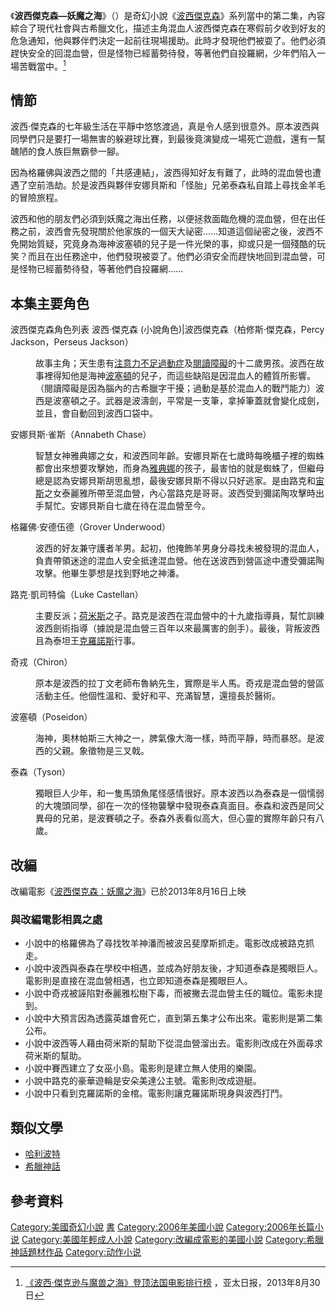 {{otheruse|subject=小說|other=電影|波西傑克森：妖魔之海}}
{{noteTA
|G1=Percy Jackson
|G2=Movie
|G3=Show
}}
{{Infobox Book 
| name = 波西傑克森—妖魔之海
| image = PercySeamonsters.gif
| image_caption = 美國版封面
| author = [[雷克·萊爾頓|雷克·萊爾頓]]
| title_orig = ''The Sea of Monsters''
| translator =
| illustrator =
| cover_artist =
| country = [[美國|美國]]
| language = 約30多種
| series = 《[[波西傑克森|波西傑克森]]》
| subject =
| genre = [[奇幻文學|奇幻文學]]
| publisher = [[遠流出版社|遠流出版社]]
| release_date =
| media_type =
| pages =
| format =
| isbn =
| oclc =
| preceded_by = [[波西傑克森—神火之賊|波西傑克森—神火之賊]]
| followed_by = [[波西傑克森—泰坦魔咒|波西傑克森—泰坦魔咒]]
}}

《'''波西傑克森—妖魔之海'''》（{{lang-en|'''''The Sea of Monsters'''''}}）是奇幻小說《[[波西傑克森|波西傑克森]]》系列當中的第二集，內容綜合了現代社會與古希臘文化，描述主角混血人波西傑克森在寒假前夕收到好友的危急通知，他與夥伴們決定一起前往現場援助。此時才發現他們被耍了。他們必須趕快安全的回混血營，但是怪物已經蓄勢待發，等著他們自投羅網，少年們陷入一場苦戰當中。<ref>[http://www.apdnews.com/news/33390.html 《波西·傑克逊与魔兽之海》登顶法国电影排行榜] {{webarchive|url=https://web.archive.org/web/20160304201641/http://www.apdnews.com/news/33390.html |date=2016-03-04 }}，亚太日报，2013年8月30日</ref>

== 情節 ==
波西·傑克森的七年級生活在平靜中悠悠渡過，真是令人感到很意外。原本波西與同學們只是要打一場無害的躲避球比賽，到最後竟演變成一場死亡遊戲，還有一幫醜陋的食人族巨無霸參一腳。

因為格羅佛與波西之間的「共感連結」，波西得知好友有難了，此時的混血營也遭遇了空前浩劫。於是波西與夥伴安娜貝斯和「怪胎」兄弟泰森私自踏上尋找金羊毛的冒險旅程。

波西和他的朋友們必須到妖魔之海出任務，以便拯救面臨危機的混血營，但在出任務之前，波西會先發現關於他家族的一個天大祕密……知道這個祕密之後，波西不免開始質疑，究竟身為海神波塞頓的兒子是一件光榮的事，抑或只是一個殘酷的玩笑？而且在出任務途中，他們發現被耍了。他們必須安全而趕快地回到混血營，可是怪物已經蓄勢待發，等著他們自投羅網……

== 本集主要角色 ==
波西傑克森角色列表
波西·傑克森 (小說角色)|波西傑克森（柏修斯·傑克森，Percy Jackson，Perseus Jackson）
:故事主角；天生患有[[注意力不足過動症|注意力不足過動症]]及[[閱讀障礙|閱讀障礙]]的十二歲男孩。波西在故事裡得知他是海神[[波塞頓|波塞頓]]的兒子，而這些缺陷是因混血人的體質所影響。（閱讀障礙是因為腦內的古希臘字干擾；過動是基於混血人的戰鬥能力）波西是波塞頓之子。武器是波濤劍，平常是一支筆，拿掉筆蓋就會變化成劍，並且，會自動回到波西口袋中。
安娜貝斯·雀斯（Annabeth Chase）
:智慧女神雅典娜之女，和波西同年齡。安娜貝斯在七歲時每晚櫃子裡的蜘蛛都會出來想要攻擊她，而身為[[雅典娜|雅典娜]]的孩子，最害怕的就是蜘蛛了，但繼母總是認為安娜貝斯胡思亂想，最後安娜貝斯不得以只好逃家。是由路克和[[宙斯|宙斯]]之女泰麗雅所帶至混血營，內心當路克是哥哥。波西受到彌諾陶攻擊時出手幫忙。安娜貝斯自七歲在待在混血營至今。
格羅佛·安德伍德（Grover Underwood）
:波西的好友兼守護者羊男。起初，他掩飾羊男身分尋找未被發現的混血人，負責帶領迷途的混血人安全抵達混血營。他在送波西到營區途中遭受彌諾陶攻擊。他畢生夢想是找到野地之神潘。
路克·凱司特倫（Luke Castellan）
:主要反派；[[荷米斯|荷米斯]]之子。路克是波西在混血營中的十九歲指導員，幫忙訓練波西劍術指導（據說是混血營三百年以來最厲害的劍手）。最後，背叛波西且為泰坦王[[克羅諾斯|克羅諾斯]]行事。
奇戎（Chiron）
:原本是波西的拉丁文老師布魯納先生，實際是半人馬。奇戎是混血營的營區活動主任。他個性溫和、愛好和平、充滿智慧，還擅長於醫術。
波塞頓（Poseidon）
:海神，奧林帕斯三大神之一，脾氣像大海一樣，時而平靜，時而暴怒。是波西的父親。象徵物是三叉戟。
泰森（Tyson） 
:獨眼巨人少年，和一隻馬頭魚尾怪感情很好。原本波西以為泰森是一個懦弱的大塊頭同學，卻在一次的怪物襲擊中發現泰森真面目。泰森和波西是同父異母的兄弟，是波賽頓之子。泰森外表看似高大，但心靈的實際年齡只有八歲。

== 改編 ==
改編電影《[[波西傑克森：妖魔之海_(電影)|波西傑克森：妖魔之海]]》已於2013年8月16日上映

=== 與改編電影相異之處 ===
*小說中的格羅佛為了尋找牧羊神潘而被波呂斐摩斯抓走。電影改成被路克抓走。
*小說中波西與泰森在學校中相遇，並成為好朋友後，才知道泰森是獨眼巨人。電影則是直接在混血營相遇，也立即知道泰森是獨眼巨人。
*小說中奇戎被誣陷對泰麗雅松樹下毒，而被撇去混血營主任的職位。電影未提到。
*小說中大預言因為透露英雄會死亡，直到第五集才公布出來。電影則是第二集公布。
*小說中波西等人藉由荷米斯的幫助下從混血營溜出去。電影則改成在外面尋求荷米斯的幫助。
*小說中賽西建立了女巫小島。電影則是建立無人使用的樂園。
*小說中路克的豪華遊輪是安朵美達公主號。電影則改成遊艇。
*小說中只看到克羅諾斯的金棺。電影則讓克羅諾斯現身與波西打鬥。

== 類似文學 ==
*[[哈利波特|哈利波特]]
*[[希臘神話|希臘神話]]

== 參考資料 ==
{{reflist}}

[[Category:美國奇幻小說|Category:美國奇幻小說]]
[[Category:波西傑克森|書]]
[[Category:2006年美國小說|Category:2006年美國小說]]
[[Category:2006年长篇小说|Category:2006年长篇小说]]
[[Category:美國年輕成人小說|Category:美國年輕成人小說]]
[[Category:改編成電影的美國小說|Category:改編成電影的美國小說]]
[[Category:希臘神話題材作品|Category:希臘神話題材作品]]
[[Category:动作小说|Category:动作小说]]

{{Camp Half-Blood}}